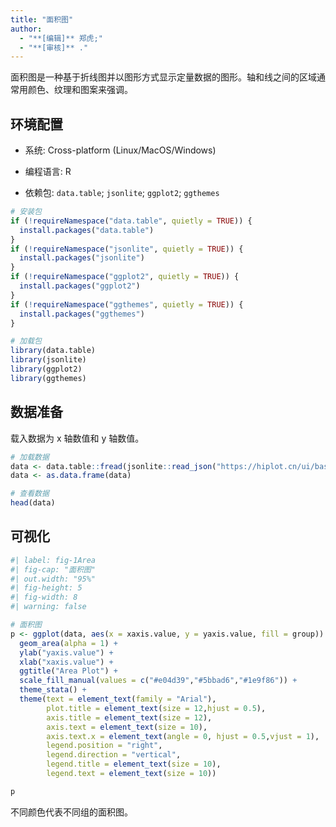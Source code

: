 ```yaml
---
title: "面积图"
author:
  - "**[编辑]** 郑虎;"
  - "**[审核]** ."
---
```


面积图是一种基于折线图并以图形方式显示定量数据的图形。轴和线之间的区域通常用颜色、纹理和图案来强调。

## 环境配置

-   系统: Cross-platform (Linux/MacOS/Windows)

-   编程语言: R

-   依赖包: `data.table`; `jsonlite`; `ggplot2`; `ggthemes`

```r
# 安装包
if (!requireNamespace("data.table", quietly = TRUE)) {
  install.packages("data.table")
}
if (!requireNamespace("jsonlite", quietly = TRUE)) {
  install.packages("jsonlite")
}
if (!requireNamespace("ggplot2", quietly = TRUE)) {
  install.packages("ggplot2")
}
if (!requireNamespace("ggthemes", quietly = TRUE)) {
  install.packages("ggthemes")
}

# 加载包
library(data.table)
library(jsonlite)
library(ggplot2)
library(ggthemes)
```

## 数据准备

载入数据为 x 轴数值和 y 轴数值。

```r
# 加载数据
data <- data.table::fread(jsonlite::read_json("https://hiplot.cn/ui/basic/area/data.json")$exampleData$textarea[[1]])
data <- as.data.frame(data)

# 查看数据
head(data)
```

## 可视化

```r
#| label: fig-1Area
#| fig-cap: "面积图"
#| out.width: "95%"
#| fig-height: 5
#| fig-width: 8
#| warning: false

# 面积图
p <- ggplot(data, aes(x = xaxis.value, y = yaxis.value, fill = group)) +
  geom_area(alpha = 1) +
  ylab("yaxis.value") +
  xlab("xaxis.value") +
  ggtitle("Area Plot") +
  scale_fill_manual(values = c("#e04d39","#5bbad6","#1e9f86")) +
  theme_stata() +
  theme(text = element_text(family = "Arial"),
        plot.title = element_text(size = 12,hjust = 0.5),
        axis.title = element_text(size = 12),
        axis.text = element_text(size = 10),
        axis.text.x = element_text(angle = 0, hjust = 0.5,vjust = 1),
        legend.position = "right",
        legend.direction = "vertical",
        legend.title = element_text(size = 10),
        legend.text = element_text(size = 10))

p
```

不同颜色代表不同组的面积图。

